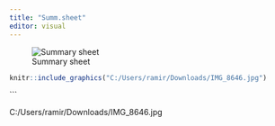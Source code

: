 ```yaml
---
title: "Summ.sheet"
editor: visual
---
```


![Summary sheet](C:/Users/ramir/Downloads/IMG_8169.jpg)

```r

knitr::include_graphics("C:/Users/ramir/Downloads/IMG_8646.jpg")
```

```

C:/Users/ramir/Downloads/IMG_8646.jpg
